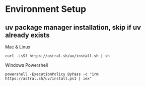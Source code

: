 # Environment Setup

## uv package manager installation, skip if uv already exists
Mac & Linux
```
curl -LsSf https://astral.sh/uv/install.sh | sh  
```
Windows Powershell
```
powershell -ExecutionPolicy ByPass -c "irm https://astral.sh/uv/install.ps1 | iex"
```